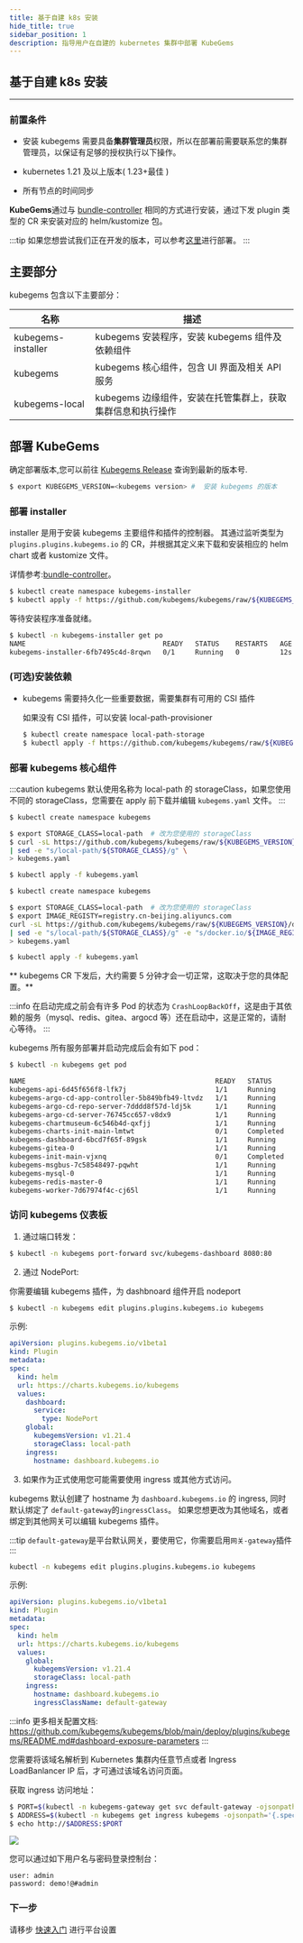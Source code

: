 ```yaml
---
title: 基于自建 k8s 安装
hide_title: true
sidebar_position: 1
description: 指导用户在自建的 kubernetes 集群中部署 KubeGems
---
```



## 基于自建 k8s 安装

---

### 前置条件

- 安装 kubegems 需要具备**集群管理员**权限，所以在部署前需要联系您的集群管理员，以保证有足够的授权执行以下操作。

- kubernetes 1.21 及以上版本( 1.23+最佳 )

- 所有节点的时间同步

**KubeGems**通过与 [bundle-controller](https://github.com/kubegems/bundle-controller) 相同的方式进行安装，通过下发 plugin 类型的 CR 来安装对应的 helm/kustomize 包。

:::tip
如果您想尝试我们正在开发的版本，可以参考[这里](https://github.com/kubegems/kubegems/blob/main/deploy/README-zh.md)进行部署。
:::

## 主要部分

kubegems 包含以下主要部分：

| 名称                 | 描述                                                        |
| -------------------- | ----------------------------------------------------------- |
| kubegems-installer | kubegems 安装程序，安装 kubegems 组件及依赖组件             |
| kubegems           | kubegems 核心组件，包含 UI 界面及相关 API 服务              |
| kubegems-local     | kubegems 边缘组件，安装在托管集群上，获取集群信息和执行操作 |

## 部署 KubeGems

确定部署版本,您可以前往 [Kubegems Release](https://github.com/kubegems/kubegems/tags) 查询到最新的版本号.

```bash
$ export KUBEGEMS_VERSION=<kubegems version> #  安装 kubegems 的版本
```

### 部署 installer

installer 是用于安装 kubegems 主要组件和插件的控制器。
其通过监听类型为 `plugins.plugins.kubegems.io` 的 CR，并根据其定义来下载和安装相应的 helm chart 或者 kustomize 文件。

详情参考:[bundle-controller](https://github.com/kubegems/bundle-controller)。

```bash
$ kubectl create namespace kubegems-installer
$ kubectl apply -f https://github.com/kubegems/kubegems/raw/${KUBEGEMS_VERSION}/deploy/installer.yaml
```

等待安装程序准备就绪。

```sh
$ kubectl -n kubegems-installer get po
NAME                                  READY   STATUS    RESTARTS   AGE
kubegems-installer-6fb7495c4d-8rqwn   0/1     Running   0          12s
```

### (可选)安装依赖

- kubegems 需要持久化一些重要数据，需要集群有可用的 CSI 插件

  如果没有 CSI 插件，可以安装 local-path-provisioner

  ```bash
  $ kubectl create namespace local-path-storage
  $ kubectl apply -f https://github.com/kubegems/kubegems/raw/${KUBEGEMS_VERSION}/deploy/addon-local-path-provisioner.yaml
  ```

### 部署 kubegems 核心组件

:::caution
kubegems 默认使用名称为 local-path 的 storageClass，如果您使用不同的 storageClass，您需要在 apply 前下载并编辑 `kubegems.yaml` 文件。
:::

<Tabs>
  <TabItem value="dockerhub" label="DockerHub 源" default>

```bash
$ kubectl create namespace kubegems

$ export STORAGE_CLASS=local-path  # 改为您使用的 storageClass
$ curl -sL https://github.com/kubegems/kubegems/raw/${KUBEGEMS_VERSION}/deploy/kubegems.yaml \
| sed -e "s/local-path/${STORAGE_CLASS}/g" \
> kubegems.yaml

$ kubectl apply -f kubegems.yaml
```

  </TabItem>
  <TabItem value="aliyun" label="阿里云镜像源（中国大陆地区推荐）" default>

```bash
$ kubectl create namespace kubegems

$ export STORAGE_CLASS=local-path  # 改为您使用的 storageClass
$ export IMAGE_REGISTY=registry.cn-beijing.aliyuncs.com
curl -sL https://github.com/kubegems/kubegems/raw/${KUBEGEMS_VERSION}/deploy/kubegems.yaml \
| sed -e "s/local-path/${STORAGE_CLASS}/g" -e "s/docker.io/${IMAGE_REGISTY}/g" \
> kubegems.yaml

$ kubectl apply -f kubegems.yaml
```

  </TabItem>
</Tabs>

** kubegems CR 下发后，大约需要 5 分钟才会一切正常，这取决于您的具体配置。**

:::info
在启动完成之前会有许多 Pod 的状态为 `CrashLoopBackOff`，这是由于其依赖的服务（mysql、redis、gitea、argocd 等）还在启动中，这是正常的，请耐心等待。
:::

kubegems 所有服务部署并启动完成后会有如下 pod：

```bash
$ kubectl -n kubegems get pod

NAME                                               READY   STATUS      RESTARTS      AGE
kubegems-api-6d45f656f8-lfk7j                      1/1     Running     0             21h
kubegems-argo-cd-app-controller-5b849bfb49-ltvdz   1/1     Running     0             21h
kubegems-argo-cd-repo-server-7dddd8f57d-ldj5k      1/1     Running     0             21h
kubegems-argo-cd-server-76745cc657-v8dx9           1/1     Running     0             21h
kubegems-chartmuseum-6c546b4d-qxfjj                1/1     Running     0             21h
kubegems-charts-init-main-lmtwt                    0/1     Completed   0             21h
kubegems-dashboard-6bcd7f65f-89gsk                 1/1     Running     0             21h
kubegems-gitea-0                                   1/1     Running     0             21h
kubegems-init-main-vjxnq                           0/1     Completed   3             21h
kubegems-msgbus-7c58548497-pqwht                   1/1     Running     5 (21h ago)   21h
kubegems-mysql-0                                   1/1     Running     0             21h
kubegems-redis-master-0                            1/1     Running     0             21h
kubegems-worker-7d67974f4c-cj65l                   1/1     Running     5 (21h ago)   21h
```

### 访问 kubegems 仪表板

1. 通过端口转发：

```sh
$ kubectl -n kubegems port-forward svc/kubegems-dashboard 8080:80
```

2. 通过 NodePort:

你需要编辑 kubegems 插件，为 dashbnoard 组件开启 nodeport

```sh
$ kubectl -n kubegems edit plugins.plugins.kubegems.io kubegems
```

示例:

```yaml
apiVersion: plugins.kubegems.io/v1beta1
kind: Plugin
metadata:
spec:
  kind: helm
  url: https://charts.kubegems.io/kubegems
  values:
    dashboard:
      service:
        type: NodePort
    global:
      kubegemsVersion: v1.21.4
      storageClass: local-path
    ingress:
      hostname: dashboard.kubegems.io
```

3. 如果作为正式使用您可能需要使用 ingress 或其他方式访问。

kubegems 默认创建了 hostname 为 `dashboard.kubegems.io` 的 ingress, 同时默认绑定了 `default-gateway`的`ingressClass`。
如果您想更改为其他域名，或者绑定到其他网关可以编辑 kubegems 插件。

:::tip
`default-gateway`是平台默认网关，要使用它，你需要启用`网关-gateway`插件
:::

```sh
kubectl -n kubegems edit plugins.plugins.kubegems.io kubegems
```

示例:

```yaml
apiVersion: plugins.kubegems.io/v1beta1
kind: Plugin
metadata:
spec:
  kind: helm
  url: https://charts.kubegems.io/kubegems
  values:
    global:
      kubegemsVersion: v1.21.4
      storageClass: local-path
    ingress:
      hostname: dashboard.kubegems.io
      ingressClassName: default-gateway
```

:::info
更多相关配置文档: https://github.com/kubegems/kubegems/blob/main/deploy/plugins/kubegems/README.md#dashboard-exposure-parameters
:::

您需要将该域名解析到 Kubernetes 集群内任意节点或者 Ingress LoadBanlancer IP 后，才可通过该域名访问页面。

获取 ingress 访问地址：

```bash
$ PORT=$(kubectl -n kubegems-gateway get svc default-gateway -ojsonpath='{.spec.ports[0].nodePort}')
$ ADDRESS=$(kubectl -n kubegems get ingress kubegems -ojsonpath='{.spec.rules[*].host}')
$ echo http://$ADDRESS:$PORT
```

![](./assets/dashborad.jpg)

您可以通过如下用户名与密码登录控制台：

```
user: admin
password: demo!@#admin
```

### 下一步

请移步 [快速入门](../../category/快速入门) 进行平台设置